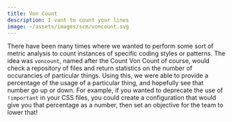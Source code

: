```yaml
---
title: Von Count
description: I vant to count your lines
image: ~/assets/images/scm/voncount.svg
---
```


There have been many times where we wanted to perform some sort of metric analysis to count instances of specific coding styles or patterns. The idea was `voncount`, named after the Count Von Count of course, would check a repository of files and return statistics on the number of occurancies of particular things. Using this, we were able to provide a percentage of the usage of a particular thing, and hopefully see that number go up or down. For example, if you wanted to deprecate the use of `!important` in your CSS files, you could create a configuration that would give you that percentage as a number, then set an objective for the team to lower that!
